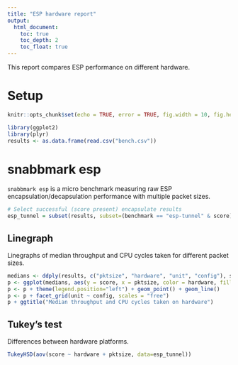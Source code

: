 ```yaml
---
title: "ESP hardware report"
output:
  html_document:
    toc: true
    toc_depth: 2
    toc_float: true
---
```


This report compares ESP performance on different hardware.

# Setup

```r
knitr::opts_chunk$set(echo = TRUE, error = TRUE, fig.width = 10, fig.height = 10)
```

```r
library(ggplot2)
library(plyr)
results <- as.data.frame(read.csv("bench.csv"))
```

# snabbmark esp

`snabbmark esp` is a micro benchmark measuring raw ESP
encapsulation/decapsulation performance with multiple packet sizes.


```r
# Select successful (score present) encapsulate results
esp_tunnel = subset(results, subset=(benchmark == "esp-tunnel" & score))
```

## Linegraph

Linegraphs of median throughput and CPU cycles taken for different packet
sizes.

```r
medians <- ddply(results, c("pktsize", "hardware", "unit", "config"), summarise, score=median(score))
p <- ggplot(medians, aes(y = score, x = pktsize, color = hardware, fill = hardware))
p <- p + theme(legend.position="left") + geom_point() + geom_line()
p <- p + facet_grid(unit ~ config, scales = "free")
p + ggtitle("Median throughput and CPU cycles taken on hardware")
```

## Tukey’s test

Differences between hardware platforms.

```r
TukeyHSD(aov(score ~ hardware + pktsize, data=esp_tunnel))
```
